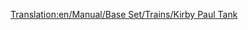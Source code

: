 [[Translation:en/Manual/Base Set/Trains/Kirby Paul Tank]]
{{fr/Manual/Base Set/Trains/Train|Image=[[File:en/Manual/Base Set/Trains/Kirbypaultank.png]]
|Coût=8 203£ (16 462$)
|Vitesse=64 km/h (40 mph)
|Poids=47 t
|Puissance=300 cv (223 kW)
|Entretien=820£ (1 640$)
|Conception=1925
|Vie=15
|Capacité=N/A
|Description=Le Kirby-Paul Tank fait partie des locomotives disponibles au démarrage du jeu. Elle est peu chère et a très peu de vitesse et de puissance. Améliorez-la dès que vous en avez le temps et les moyens.
|Réalité=Collett Pannier Tank, plus spécifiquement, le [http://en.wikipedia.org/wiki/GWR_5700_Class GWR 5700 Class] (en anglais).
}}